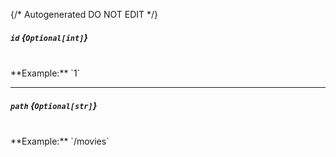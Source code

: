 {/* Autogenerated DO NOT EDIT  */}
##### `id` *{`Optional[int]`}*
<br/>
**Example:** `1`

---
##### `path` *{`Optional[str]`}*
<br/>
**Example:** `/movies`



